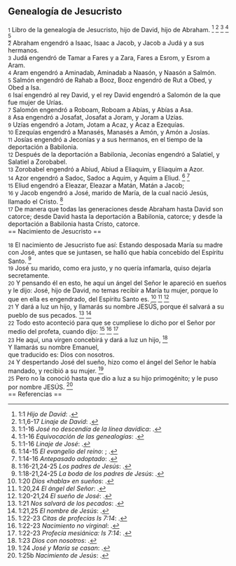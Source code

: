 == Genealogía de Jesucristo ==

{{anchor|1}} <small>1</small> Libro de la genealogía de Jesucristo, hijo de David, hijo de Abraham. <ref>1:1 ''Hijo de David'': {{lib|LU|136|1|1}}.</ref> <ref>1:1,6-17 ''Linaje de David'': {{lib|LU|121|8|4}}.</ref> <ref>1:1-16 ''José no descendía de la línea davídica'': {{lib|LU|122|4|3}}.</ref> <ref>1:1-16 ''Equivocación de las genealogías'': {{lib|LU|122|4|4}}.</ref> <ref>1:1-16 ''Linaje de José'': {{lib|LU|122|1|1}}.</ref><br>
{{anchor|2}} <small>2</small> Abraham engendró a Isaac, Isaac a Jacob, y Jacob a Judá y a sus hermanos.<br>
{{anchor|3}} <small>3</small> Judá engendró de Tamar a Fares y a Zara, Fares a Esrom, y Esrom a Aram.<br>
{{anchor|4}} <small>4</small> Aram engendró a Aminadab, Aminadab a Naasón, y Naasón a Salmón.<br>
{{anchor|5}} <small>5</small> Salmón engendró de Rahab a Booz, Booz engendró de Rut a Obed, y Obed a Isa.<br>
{{anchor|6}} <small>6</small> Isaí engendró al rey David, y el rey David engendró a Salomón de la que fue mujer de Urías.<br>
{{anchor|7}} <small>7</small> Salomón engendró a Roboam, Roboam a Abías, y Abías a Asa.<br>
{{anchor|8}} <small>8</small> Asa engendró a Josafat, Josafat a Joram, y Joram a Uzías.<br>
{{anchor|9}} <small>9</small> Uzías engendró a Jotam, Jotam a Acaz, y Acaz a Ezequías.<br>
{{anchor|10}} <small>10</small> Ezequías engendró a Manasés, Manasés a Amón, y Amón a Josías.<br>
{{anchor|11}} <small>11</small> Josías engendró a Jeconías y a sus hermanos, en el tiempo de la deportación a Babilonia.<br>
{{anchor|12}} <small>12</small> Después de la deportación a Babilonia, Jeconías engendró a Salatiel, y Salatiel a Zorobabel.<br>
{{anchor|13}} <small>13</small> Zorobabel engendró a Abiud, Abiud a Eliaquim, y Eliaquim a Azor.<br>
{{anchor|14}} <small>14</small> Azor engendró a Sadoc, Sadoc a Aquim, y Aquim a Eliud. <ref>1:14-15 ''El evangelio del reino'': {{lib|LU|191|6|3}}; {{lib|LU|196|2|6}}.</ref> <ref>1:14-16 ''Antepasado adoptado'': {{lib|LU|122|4|3}}.</ref><br>
{{anchor|15}} <small>15</small> Eliud engendró a Eleazar, Eleazar a Matán, Matán a Jacob;<br>
{{anchor|16}} <small>16</small> y Jacob engendró a José, marido de María, de la cual nació Jesús, llamado el Cristo. <ref>1:16-21,24-25 ''Los padres de Jesús'': {{lib|LU|122|1|3}}.</ref><br>
{{anchor|17}} <small>17</small> De manera que todas las generaciones desde Abraham hasta David son catorce; desde David hasta la deportación a Babilonia, catorce; y desde la deportación a Babilonia hasta Cristo, catorce.<br>
== Nacimiento de Jesucristo ==

{{anchor|18}} <small>18</small> El nacimiento de Jesucristo fue así: Estando desposada María su madre con José, antes que se juntasen, se halló que había concebido del Espíritu Santo. <ref>1:18-21,24-25 ''La boda de los padres de Jesús'': {{lib|LU|122|5|9}}.</ref><br>
{{anchor|19}} <small>19</small> José su marido, como era justo, y no quería infamarla, quiso dejarla secretamente.<br>
{{anchor|20}} <small>20</small> Y pensando él en esto, he aquí un ángel del Señor le apareció en sueños y le dijo: José, hijo de David, no temas recibir a María tu mujer, porque lo que en ella es engendrado, del Espíritu Santo es. <ref>1:20 ''Dios «habla» en sueños'': {{lib|LU|86|5|7}}.</ref> <ref>1:20,24 ''El ángel del Señor'': {{lib|LU|37|2|3}}.</ref> <ref>1:20-21,24 ''El sueño de José'': {{lib|LU|122|4|1}}.</ref><br>
{{anchor|21}} <small>21</small> Y dará a luz un hijo, y llamarás su nombre JESÚS, porque él salvará a su pueblo de sus pecados. <ref>1:21 ''Nos salvará de los pecados'': {{lib|LU|190|5|4}}.</ref> <ref>1:21,25 ''El nombre de Jesús'': {{lib|LU|122|3|1}}.</ref><br>
{{anchor|22}} <small>22</small> Todo esto aconteció para que se cumpliese lo dicho por el Señor por medio del profeta, cuando dijo: <ref>1:22-23 ''Citas de profecías Is 7:14'': {{lib|LU|121|8|4}}.</ref> <ref>1:22-23 ''Nacimiento no virginal'': {{lib|LU|122|4|4}}.</ref> <ref>1:22-23 ''Profecía mesiánica: Is 7:14'': {{lib|LU|122|4|4}}.</ref><br>
{{anchor|23}} <small>23</small> He aquí, una virgen concebirá y dará a luz un hijo, <ref>1:23 ''Dios con nosotros'': {{lib|LU|128|1|10}}.</ref><br>
Y llamarás su nombre Emanuel,<br>
que traducido es: Dios con nosotros.<br>
{{anchor|24}} <small>24</small> Y despertando José del sueño, hizo como el ángel del Señor le había mandado, y recibió a su mujer. <ref>1:24 ''José y María se casan'': {{lib|LU|122|7|1}}.</ref><br>
{{anchor|25}} <small>25</small> Pero no la conoció hasta que dio a luz a su hijo primogénito; y le puso por nombre JESÚS. <ref>1:25b ''Nacimiento de Jesús'': {{lib|LU|122|8|1}}.</ref><br>
== Referencias ==

<references />
